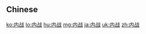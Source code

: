 {{also|內戰}}
==Chinese==
{{zh-see|內戰}}

[[ko:内战]]
[[lo:内战]]
[[hu:内战]]
[[mg:内战]]
[[ja:内战]]
[[uk:内战]]
[[zh:内战]]